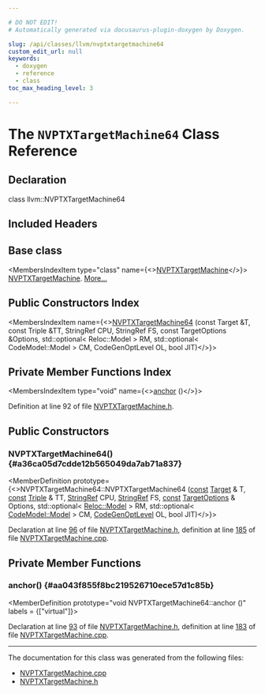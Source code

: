 ```yaml
---

# DO NOT EDIT!
# Automatically generated via docusaurus-plugin-doxygen by Doxygen.

slug: /api/classes/llvm/nvptxtargetmachine64
custom_edit_url: null
keywords:
  - doxygen
  - reference
  - class
toc_max_heading_level: 3

---
```





# The `NVPTXTargetMachine64` Class Reference

<DoxygenPage pluginConfig={pluginConfig}>



## Declaration

<CodeBlock>class llvm::NVPTXTargetMachine64</CodeBlock>

## Included Headers

<IncludesList>
<IncludesListItem
  filePath="Target/NVPTX/NVPTXTargetMachine.h"
  permalink="/docs/api/files/lib/lib/target/lib/target/nvptx/nvptxtargetmachine-h"
  isLocal="true" />
</IncludesList>

## Base class

<MembersIndex>

<MembersIndexItem
  type="class"
  name={<><a href="/docs/api/classes/llvm/nvptxtargetmachine">NVPTXTargetMachine</a></>}>
<a href="/docs/api/classes/llvm/nvptxtargetmachine">NVPTXTargetMachine</a>. <a href="/docs/api/classes/llvm/nvptxtargetmachine/#details">More...</a>
</MembersIndexItem>

</MembersIndex>

## Public Constructors Index

<MembersIndex>

<MembersIndexItem
  name={<><a href="#a36ca05d7cdde12b565049da7ab71a837">NVPTXTargetMachine64</a> (const Target &amp;T, const Triple &amp;TT, StringRef CPU, StringRef FS, const TargetOptions &amp;Options, std::optional&lt; Reloc::Model &gt; RM, std::optional&lt; CodeModel::Model &gt; CM, CodeGenOptLevel OL, bool JIT)</>}>
</MembersIndexItem>

</MembersIndex>

## Private Member Functions Index

<MembersIndex>

<MembersIndexItem
  type="void"
  name={<><a href="#aa043f855f8bc219526710ece57d1c85b">anchor</a> ()</>}>
</MembersIndexItem>

</MembersIndex>


Definition at line 92 of file <a href="/docs/api/files/lib/lib/target/lib/target/nvptx/nvptxtargetmachine-h">NVPTXTargetMachine.h</a>.

<SectionDefinition>

## Public Constructors

### NVPTXTargetMachine64() {#a36ca05d7cdde12b565049da7ab71a837}

<MemberDefinition
  prototype={<>NVPTXTargetMachine64::NVPTXTargetMachine64 (<a href="/docs/api/files/lib/lib/target/lib/target/aarch64/aarch64promoteconstant-cpp/#a90f8350fecae261c25be85d38b451bff">const</a> <a href="/docs/api/classes/llvm/target">Target</a> &amp; T, <a href="/docs/api/files/lib/lib/target/lib/target/aarch64/aarch64promoteconstant-cpp/#a90f8350fecae261c25be85d38b451bff">const</a> <a href="/docs/api/classes/llvm/triple">Triple</a> &amp; TT, <a href="/docs/api/classes/llvm/stringref">StringRef</a> CPU, <a href="/docs/api/classes/llvm/stringref">StringRef</a> FS, <a href="/docs/api/files/lib/lib/target/lib/target/aarch64/aarch64promoteconstant-cpp/#a90f8350fecae261c25be85d38b451bff">const</a> <a href="/docs/api/classes/llvm/targetoptions">TargetOptions</a> &amp; Options, std::optional&lt; <a href="/docs/api/namespaces/llvm/reloc/#af59f6dc86e80aaf56f1afd155eebf568">Reloc::Model</a> &gt; RM, std::optional&lt; <a href="/docs/api/namespaces/llvm/codemodel/#afc59396a9e5809fc92938e203d91a8df">CodeModel::Model</a> &gt; CM, <a href="/docs/api/namespaces/llvm/#a8ec1bf8d7b792ca9fac56f8514db18d2">CodeGenOptLevel</a> OL, bool JIT)</>}>

Declaration at line <a href="/docs/api/files/lib/lib/target/lib/target/nvptx/nvptxtargetmachine-h/#l00096">96</a> of file <a href="/docs/api/files/lib/lib/target/lib/target/nvptx/nvptxtargetmachine-h">NVPTXTargetMachine.h</a>, definition at line <a href="/docs/api/files/lib/lib/target/lib/target/nvptx/nvptxtargetmachine-cpp/#l00185">185</a> of file <a href="/docs/api/files/lib/lib/target/lib/target/nvptx/nvptxtargetmachine-cpp">NVPTXTargetMachine.cpp</a>.
</MemberDefinition>

</SectionDefinition>

<SectionDefinition>

## Private Member Functions

### anchor() {#aa043f855f8bc219526710ece57d1c85b}

<MemberDefinition
  prototype="void NVPTXTargetMachine64::anchor ()"
  labels = {["virtual"]}>

Declaration at line <a href="/docs/api/files/lib/lib/target/lib/target/nvptx/nvptxtargetmachine-h/#l00093">93</a> of file <a href="/docs/api/files/lib/lib/target/lib/target/nvptx/nvptxtargetmachine-h">NVPTXTargetMachine.h</a>, definition at line <a href="/docs/api/files/lib/lib/target/lib/target/nvptx/nvptxtargetmachine-cpp/#l00183">183</a> of file <a href="/docs/api/files/lib/lib/target/lib/target/nvptx/nvptxtargetmachine-cpp">NVPTXTargetMachine.cpp</a>.
</MemberDefinition>

</SectionDefinition>

<hr/>

The documentation for this class was generated from the following files:

<ul>
<li><a href="/docs/api/files/lib/lib/target/lib/target/nvptx/nvptxtargetmachine-cpp">NVPTXTargetMachine.cpp</a></li>
<li><a href="/docs/api/files/lib/lib/target/lib/target/nvptx/nvptxtargetmachine-h">NVPTXTargetMachine.h</a></li>
</ul>

</DoxygenPage>
